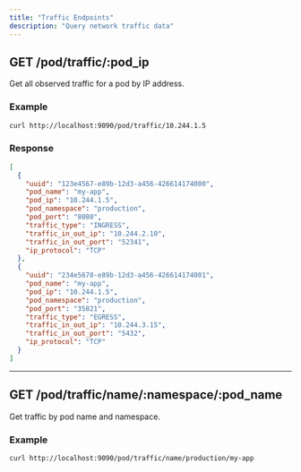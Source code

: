```yaml
---
title: "Traffic Endpoints"
description: "Query network traffic data"
---
```


## GET /pod/traffic/:pod_ip

Get all observed traffic for a pod by IP address.

### Example

```bash
curl http://localhost:9090/pod/traffic/10.244.1.5
```

### Response

```json
[
  {
    "uuid": "123e4567-e89b-12d3-a456-426614174000",
    "pod_name": "my-app",
    "pod_ip": "10.244.1.5",
    "pod_namespace": "production",
    "pod_port": "8080",
    "traffic_type": "INGRESS",
    "traffic_in_out_ip": "10.244.2.10",
    "traffic_in_out_port": "52341",
    "ip_protocol": "TCP"
  },
  {
    "uuid": "234e5678-e89b-12d3-a456-426614174001",
    "pod_name": "my-app",
    "pod_ip": "10.244.1.5",
    "pod_namespace": "production",
    "pod_port": "35821",
    "traffic_type": "EGRESS",
    "traffic_in_out_ip": "10.244.3.15",
    "traffic_in_out_port": "5432",
    "ip_protocol": "TCP"
  }
]
```

---

## GET /pod/traffic/name/:namespace/:pod_name

Get traffic by pod name and namespace.

### Example

```bash
curl http://localhost:9090/pod/traffic/name/production/my-app
```
